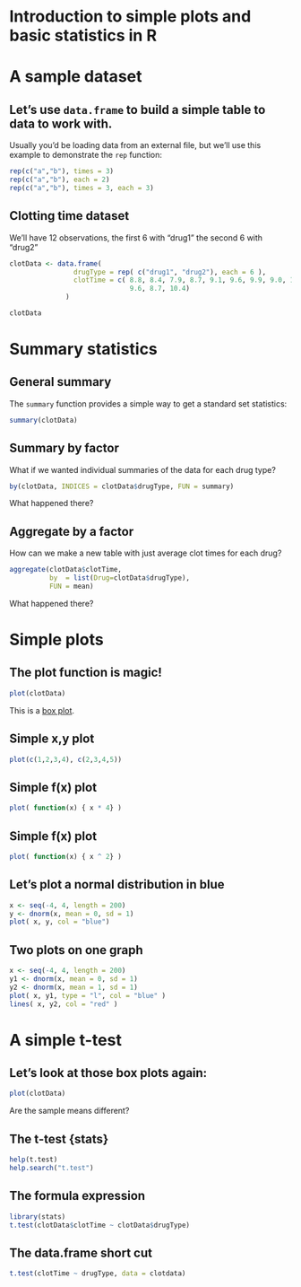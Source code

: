 # Introduction to simple plots and basic statistics in R

# A sample dataset

## Let's use `data.frame` to build a simple table to data to work with.

Usually you'd be loading data from an external file, but we'll use this example to demonstrate the `rep` function:

``` r
rep(c("a","b"), times = 3)
rep(c("a","b"), each = 2)
rep(c("a","b"), times = 3, each = 3)
````

## Clotting time dataset 

We'll have 12 observations, the first 6 with "drug1" the second 6 with "drug2"

``` r
clotData <- data.frame(
                drugType = rep( c("drug1", "drug2"), each = 6 ),
                clotTime = c( 8.8, 8.4, 7.9, 8.7, 9.1, 9.6, 9.9, 9.0, 11.1, 
                              9.6, 8.7, 10.4)
              )

clotData
````

# Summary statistics

## General summary

The `summary` function provides a simple way to get a standard set statistics:

``` r
summary(clotData)
````

## Summary by factor

What if we wanted individual summaries of the data for each drug type?

``` r
by(clotData, INDICES = clotData$drugType, FUN = summary)
````

What happened there?

## Aggregate by a factor

How can we make a new table with just average clot times for each drug?

``` r
aggregate(clotData$clotTime, 
          by  = list(Drug=clotData$drugType), 
          FUN = mean)
````

What happened there?

# Simple plots

## The plot function is magic!

``` r
plot(clotData)
````

This is a [box plot](http://en.wikipedia.org/wiki/Box_plot).

## Simple x,y plot

``` r
plot(c(1,2,3,4), c(2,3,4,5))
````

## Simple f(x) plot

``` r
plot( function(x) { x * 4} )
````

## Simple f(x) plot

``` r
plot( function(x) { x ^ 2} )
````

## Let's plot a normal distribution in blue

``` r
x <- seq(-4, 4, length = 200)
y <- dnorm(x, mean = 0, sd = 1)
plot( x, y, col = "blue")
````

## Two plots on one graph
``` r
x <- seq(-4, 4, length = 200)
y1 <- dnorm(x, mean = 0, sd = 1)
y2 <- dnorm(x, mean = 1, sd = 1)
plot( x, y1, type = "l", col = "blue" )
lines( x, y2, col = "red" )
````

# A simple t-test

## Let's look at those box plots again:

``` r
plot(clotData)
````

Are the sample means different?

## The t-test {stats}

``` r
help(t.test)
help.search("t.test")
````

## The formula expression

``` r
library(stats)
t.test(clotData$clotTime ~ clotData$drugType)
````
## The data.frame short cut

``` r
t.test(clotTime ~ drugType, data = clotdata)
````